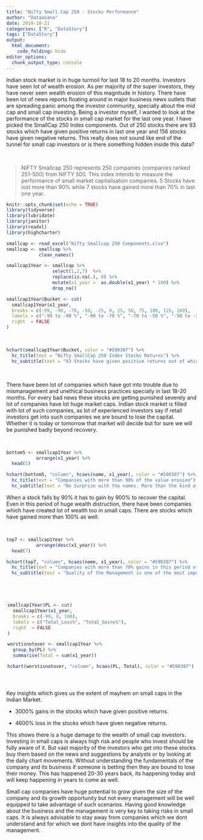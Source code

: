 ```yaml
---
title: "Nifty Small Cap 250 - Stocks Performance"
author: "Dataasana"
date: 2019-10-21
categories: ["R", "DataStory"]
tags: ["DataStory"]
output:
  html_document:
    code_folding: hide
editor_options: 
  chunk_output_type: console
---
```


Indian stock market is in huge turmoil for last 18 to 20 months. Investors have seen lot of wealth erosion. As per majority of the super investors, they have never seen wealth erosion of this magnitude in history. There have been lot of news reports floating around in major business news outlets that are spreading panic among the investor community, specially about the mid cap and small cap investing. Being a investor myself, I wanted to look at the performance of the stocks in small cap market for the last one year. I have picked the SmallCap 250 Index components. Out of 250 stocks there are 93 stocks which have given positive returns in last one year and 156 stocks have given negative returns. This really does not sound like end of the tunnel for small cap investors or is there something hidden inside this data?

<br>

> NIFTY Smallcap 250 represents 250 companies (companies ranked 251-500) from NIFTY 500. This index intends to measure the performance of small market capitalisation companies. 5 Stocks have lost more than 90% while 7 stocks have gained more than 70% in last one year.


```r

knitr::opts_chunk$set(echo = TRUE)
library(tidyverse)
library(lubridate)
library(janitor)
library(readxl)
library(highcharter)

smallcap <- read_excel("Nifty Smallcap 250 Components.xlsx") 
smallcap <- smallcap %>% 
            clean_names()

smallcap1Year <- smallcap %>% 
                 select(1,2,7)  %>% 
                 replace(is.na(.), 0) %>% 
                 mutate(x1_year =  as.double(x1_year) * 100) %>%
                 drop_na()

smallcap1Year$Bucket <- cut(
  smallcap1Year$x1_year,
  breaks = c(-99, -90, -70, -50, -25, 0, 25, 50, 75, 100, 125, 160),
  labels = c("-99 to -90 %", "-90 to -70 %", "-70 to -50 %", "-50 to -25 %", "-25 to 0 %", "0 to 25 %",  "25 to 50 %", "50 to 75 %",  "75 to 100 %", "100 to 125 %",  "125 to 160 %"),
  right  = FALSE
)

```


<br>

```r

hchart(smallcap1Year$Bucket, color = "#590307") %>%
  hc_title(text = "Nifty SmallCap 250 Index Stocks Returns") %>%
  hc_subtitle(text = "93 Stocks have given positive returns out of which 8 stocks have given more than 75% returns. \n 156 stocks have given negative returns out of which 5 stocks have eroded more than 90% of their stock value")

```

<br>

There have been lot of companies which have got into trouble due to mismanagement and unethical business practices specially in last 18-20 months. For every bad news these stocks are getting punished severely and lot of companies have lot huge market caps. Indian stock market is filled with lot of such companies, as lot of experienced investors say if retail investors get into such companies we are bound to lose the capital. Whether it is today or tomorrow that market will decide but for sure we will be punished badly beyond recovery.


<br>


```r

bottom5 <- smallcap1Year %>%
           arrange(x1_year) %>%
  head(5)

hchart(bottom5, "column", hcaes(name, x1_year), color = "#590307") %>%
  hc_title(text = "Companies with more than 90% of the value erosion") %>%
  hc_subtitle(text = "No Surprise with the names. More than the kind of business it was the mismanagement of these firms which led to this erosion of wealth")

```


When a stock falls by 90% it has to gain by 900% to recover the capital. Even in this period of huge wealth distruction, there have been companies which have created lot of wealth too in small caps. There are stocks which have gained more than 100% as well. 

<br>


```r

top7 <- smallcap1Year %>%
           arrange(desc(x1_year)) %>%
  head(7)

hchart(top7, "column", hcaes(name, x1_year), color = "#590307") %>%
  hc_title(text = "Companies with more than 70% gains in this period of uncertainity") %>%
  hc_subtitle(text = "Quality of the Management is one of the most important factor")

```


<br>
<br>
<br>
<br>

<div style= "float:right;position: relative; top: -40px;">
```r

smallcap1Year$PL <- cut(
  smallcap1Year$x1_year,
  breaks = c(-99, 0, 160),
  labels = c("Total_Loss%", "Total_Gains%"),
  right  = FALSE
)

worstisnotover <- smallcap1Year %>%
  group_by(PL) %>%
  summarise(Total = sum(x1_year))

hchart(worstisnotover, "column", hcaes(PL, Total), color = "#590307") 

```

</div>

Key insights which gives us the extent of mayhem on small caps in the Indian Market.

* 3000% gains in the stocks which have given positive returns. 

* 4600% loss in the stocks which have given negative returns.

This shows there is a huge damage to the wealth of small cap investors. Investing in small caps is always high risk and people who invest should be fully aware of it. But vast majority of the investors who get into these stocks buy them based on the news and suggestions by analysts or by looking at the daily chart movements. Without understanding the fundamentals of the company and its business if someone is betting then they are bound to lose their money. This has happened 20-30 years back, its happening today and will keep happening in years to come as well.

Small cap companies have huge potential to grow given the size of the company and its growth opportunity but not every management will be well equipped to take advantage of such scenarios. Having good knowledge about the business and the management is very key to taking risks in small caps. It is always advisable to stay away from companies which we dont understand and for which we dont have insights into the quality of the management.